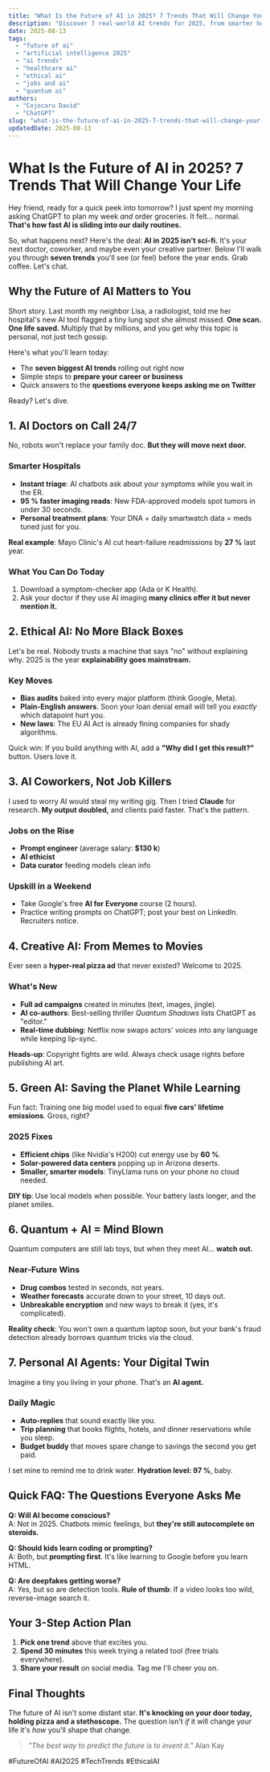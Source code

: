 ```yaml
---
title: "What Is the Future of AI in 2025? 7 Trends That Will Change Your Life"
description: "Discover 7 real-world AI trends for 2025, from smarter hospitals to AI coworkers. Simple guide plus tips to get ready today."
date: 2025-08-13
tags:
  - "future of ai"
  - "artificial intelligence 2025"
  - "ai trends"
  - "healthcare ai"
  - "ethical ai"
  - "jobs and ai"
  - "quantum ai"
authors:
  - "Cojocaru David"
  - "ChatGPT"
slug: "what-is-the-future-of-ai-in-2025-7-trends-that-will-change-your-life"
updatedDate: 2025-08-13
---
```


# What Is the Future of AI in 2025? 7 Trends That Will Change Your Life

Hey friend, ready for a quick peek into tomorrow? I just spent my morning asking ChatGPT to plan my week *and* order groceries. It felt… normal. **That's how fast AI is sliding into our daily routines.**

So, what happens next? Here's the deal: **AI in 2025 isn't sci-fi.** It's your next doctor, coworker, and maybe even your creative partner. Below I'll walk you through **seven trends** you'll see (or feel) before the year ends. Grab coffee. Let's chat.

## Why the Future of AI Matters to You

Short story. Last month my neighbor Lisa, a radiologist, told me her hospital's new AI tool flagged a tiny lung spot she almost missed. **One scan. One life saved.** Multiply that by millions, and you get why this topic is personal, not just tech gossip.

Here's what you'll learn today:

- The **seven biggest AI trends** rolling out right now  
- Simple steps to **prepare your career or business**  
- Quick answers to the **questions everyone keeps asking me on Twitter**  

Ready? Let's dive.

## 1. AI Doctors on Call 24/7

No, robots won't replace your family doc. **But they will move next door.**

### Smarter Hospitals

- **Instant triage**: AI chatbots ask about your symptoms while you wait in the ER.  
- **95 % faster imaging reads**: New FDA-approved models spot tumors in under 30 seconds.  
- **Personal treatment plans**: Your DNA + daily smartwatch data = meds tuned just for you.

**Real example**: Mayo Clinic's AI cut heart-failure readmissions by **27 %** last year.

### What You Can Do Today

1. Download a symptom-checker app (Ada or K Health).  
2. Ask your doctor if they use AI imaging **many clinics offer it but never mention it.**

## 2. Ethical AI: No More Black Boxes

Let's be real. Nobody trusts a machine that says "no" without explaining why. 2025 is the year **explainability goes mainstream.**

### Key Moves

- **Bias audits** baked into every major platform (think Google, Meta).  
- **Plain-English answers**. Soon your loan denial email will tell you *exactly* which datapoint hurt you.  
- **New laws**: The EU AI Act is already fining companies for shady algorithms.

Quick win: If you build anything with AI, add a **"Why did I get this result?"** button. Users love it.

## 3. AI Coworkers, Not Job Killers

I used to worry AI would steal my writing gig. Then I tried **Claude** for research. **My output doubled,** and clients paid faster. That's the pattern.

### Jobs on the Rise

- **Prompt engineer** (average salary: **$130 k**)  
- **AI ethicist**  
- **Data curator** feeding models clean info

### Upskill in a Weekend

- Take Google's free **AI for Everyone** course (2 hours).  
- Practice writing prompts on ChatGPT; post your best on LinkedIn. Recruiters notice.

## 4. Creative AI: From Memes to Movies

Ever seen a **hyper-real pizza ad** that never existed? Welcome to 2025.

### What's New

- **Full ad campaigns** created in minutes (text, images, jingle).  
- **AI co-authors**: Best-selling thriller *Quantum Shadows* lists ChatGPT as "editor."  
- **Real-time dubbing**: Netflix now swaps actors' voices into any language while keeping lip-sync.

**Heads-up**: Copyright fights are wild. Always check usage rights before publishing AI art.

## 5. Green AI: Saving the Planet While Learning

Fun fact: Training one big model used to equal **five cars' lifetime emissions**. Gross, right?

### 2025 Fixes

- **Efficient chips** (like Nvidia's H200) cut energy use by **60 %**.  
- **Solar-powered data centers** popping up in Arizona deserts.  
- **Smaller, smarter models**: TinyLlama runs on your phone no cloud needed.

**DIY tip**: Use local models when possible. Your battery lasts longer, and the planet smiles.

## 6. Quantum + AI = Mind Blown

Quantum computers are still lab toys, but when they meet AI… **watch out.**

### Near-Future Wins

- **Drug combos** tested in seconds, not years.  
- **Weather forecasts** accurate down to your street, 10 days out.  
- **Unbreakable encryption** and new ways to break it (yes, it's complicated).

**Reality check**: You won't own a quantum laptop soon, but your bank's fraud detection already borrows quantum tricks via the cloud.

## 7. Personal AI Agents: Your Digital Twin

Imagine a tiny you living in your phone. That's an **AI agent.**

### Daily Magic

- **Auto-replies** that sound exactly like you.  
- **Trip planning** that books flights, hotels, and dinner reservations while you sleep.  
- **Budget buddy** that moves spare change to savings the second you get paid.

I set mine to remind me to drink water. **Hydration level: 97 %**, baby.

## Quick FAQ: The Questions Everyone Asks Me

**Q: Will AI become conscious?**  
A: Not in 2025. Chatbots mimic feelings, but **they're still autocomplete on steroids.**

**Q: Should kids learn coding or prompting?**  
A: Both, but **prompting first**. It's like learning to Google before you learn HTML.

**Q: Are deepfakes getting worse?**  
A: Yes, but so are detection tools. **Rule of thumb**: If a video looks too wild, reverse-image search it.

## Your 3-Step Action Plan

1. **Pick one trend** above that excites you.  
2. **Spend 30 minutes** this week trying a related tool (free trials everywhere).  
3. **Share your result** on social media. Tag me I'll cheer you on.

## Final Thoughts

The future of AI isn't some distant star. **It's knocking on your door today, holding pizza and a stethoscope.** The question isn't *if* it will change your life it's *how* you'll shape that change.

> _"The best way to predict the future is to invent it."_   Alan Kay

#FutureOfAI #AI2025 #TechTrends #EthicalAI